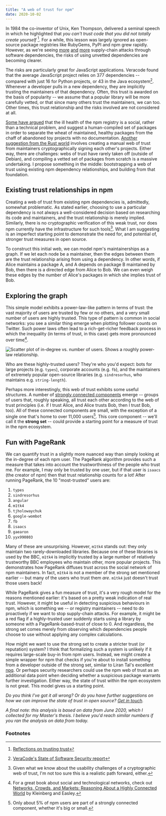 ```yaml
---
title: "A web of trust for npm"
date: 2020-10-02
---
```


In 1984 the co-inventor of Unix, Ken Thompson, delivered a seminal speech in which he highlighted that _you can't trust code that you did not totally create yourself_ [^1]. For a while, this lesson was largely ignored as open-source package registries like RubyGems, PyPI and npm grew rapidly. However, as we're seeing [more](https://blog.reversinglabs.com/blog/mining-for-malicious-ruby-gems) [and](https://blog.npmjs.org/post/185397814280/plot-to-steal-cryptocurrency-foiled-by-the-npm) [more](https://snyk.io/blog/a-post-mortem-of-the-malicious-event-stream-backdoor/) supply-chain attacks through software dependencies, the risks of using unvetted dependencies are becoming clearer.

The risks are particularly great for JavaScript applications. Veracode found that the average JavaScript project relies on 377 dependencies -- compared with just 16 for Python projects, or 43 in the Java ecosystem[^2]. Whenever a developer pulls in a new dependency, they are implicitly trusting the maintainers of that dependency. Often, this trust is awarded on the basis of popularity -- we assume that a popular library will be more carefully vetted, or that since many others trust the maintainers, we can too. Other times, this trust relationship and the risks involved are not considered at all.

[Some have argued](https://sambleckley.com/writing/npm.html) that the ill health of the npm registry is a social, rather than a technical problem, and suggest a human-compiled set of packages in order to separate the wheat of maintained, healthy packages from the chaff of abandoned toy projects with no documentation. [Another suggestion from the Rust world](https://medium.com/@dpc_96143/cargo-crev-and-rust-2019-fearless-code-reuse-b75d58398cb8) involves creating a manual web of trust from maintainers cryptographically signing each other's projects. Either way, there are challenges: webs of trust have rarely taken off (outside of Debian), and compiling a vetted set of packages from scratch is a massive undertaking. I propose something in the middle: bootstrapping a web of trust using existing npm dependency relationships, and building from that foundation.

## Existing trust relationships in npm

Creating a web of trust from existing npm dependencies is, admittedly, somewhat problematic. As stated earlier, choosing to use a particular dependency is not always a well-considered decision based on researching its code and maintainers, and the trust relationship is merely implied. Similarly, there is no cryptographic verification of this weak trust, nor does npm currently have the infrastructure for such tools[^3]. What I am suggesting is an imperfect starting point to demonstrate the need for, and potential of, stronger trust measures in open source.

To construct this initial web, we can model npm's maintainerships as a graph. If we let each node be a maintainer, then the edges between them are the trust relationship arising from using a dependency. In other words, if Alice maintains a package A, and A depends on package B maintained by Bob, then there is a directed edge from Alice to Bob. We can even weigh these edges by the number of Alice's packages in which she implies trust of Bob.

## Exploring the graph

This simple model exhibits a power-law-like pattern in terms of trust: the vast majority of users are trusted by few or no others, and a very small number of users are highly trusted. This type of pattern is common in social networks: you see a similar thing emerge when plotting follower counts on Twitter. Such power laws often lead to a rich-get-richer feedback process in which the inequality (in terms of trust, in this case) gets more pronounced over time[^4].

![Scatter plot of in-degree vs. number of users. Shows a roughly power-law relationship.](/img/maintainer-wot-in-degrees.png)

Who are these highly-trusted users? They're who you'd expect: bots for large projects (e.g. `types`), corporate accounts (e.g. `fb`), and the maintainers of extremely popular open-source libraries (e.g. `sindresorhus`, who maintains e.g. `string-length`).

Perhaps more interestingly, this web of trust exhibits some useful structures. A number of [strongly connected components](https://en.wikipedia.org/wiki/Strongly_connected_component) emerge -- groups of users that, roughly speaking, all trust each other according to the web of trust principles (i.e. if I trust Alice, and Alice trusts Bob, then I trust Bob, too). All of these connected components are small, with the exception of a single one that's home to over 11,000 users[^5]. This core component -- we'll call it the **strong set** -- could provide a starting point for a measure of trust in the npm ecosystem.

## Fun with PageRank

We can quantify trust in a slightly more nuanced way than simply looking at the in-degree of each npm user. The PageRank algorithm provides such a measure that takes into account the trustworthiness of the people who trust me. For example, I may only be trusted by one user, but if that user is `isaacs` (the creator of npm) then that trust relationship counts for a lot! After running PageRank, the 10 "most-trusted" users are:

1. `types`
2. `sindresorhus`
3. `angular`
4. `m1tk4`
5. `tjholowaychuk`
6. `google-wombot`
7. `fb`
8. `isaacs`
9. `gaearon`
10. `yyx990803`

Many of these are unsurprising. However, `m1tk4` stands out: they only maintain two rarely-downloaded libraries. Because one of these libraries is used by the BBC, `m1tk4` is implicitly trusted by a large number of relatively trustworthy BBC employees who maintain other, more popular projects. This demonstrates how PageRank diffuses trust across the social network of npm maintainers. In fact, `m1tk4` is not a member of the strong set mentioned earlier -- but many of the users who trust them _are_. `m1tk4` just doesn't trust those users back!

While PageRank gives a fun measure of trust, it's a very rough model for the reasons mentioned earlier: it's based on a pretty weak indication of real trust. However, it might be useful in detecting suspicious behaviours in npm, which is something we -- or registry maintainers -- need to do proactively if we want to stop supply-chain attacks. For example, it might be a red flag if a highly-trusted user suddenly starts using a library by someone with a PageRank-based-trust of close to 0. And regardless, the strong set comes merely from observing which dependencies people choose to use without applying any complex calculations.

How might we want to use the strong set to create a stricter trust (or reputation) system? I think that formalizing such a system is unlikely if it requires large-scale buy-in from npm users. Instead, we might create a simple wrapper for npm that checks if you're about to install something from a developer outside of the strong set, similar to Liran Tal's excellent [npq](https://github.com/lirantal/npq). Or perhaps security researchers could use the npm web of trust as an additional data point when deciding whether a suspicious package warrants further investigation. Either way, the state of trust within the npm ecosystem is not great. This model gives us a starting point.

_Do you think I've got it all wrong? Or do you have further suggestions on how we can improve the state of trust in open source? [Get in touch](/contact)._

_A final note: this analysis is based on data from June 2020, which I collected for my Master's thesis. I believe you'd reach similar numbers if you ran the analysis on data from today._

### Footnotes

[^1]: [Reflections on trusting trust](https://dl.acm.org/doi/pdf/10.1145/358198.358210)
[^2]: [VeraCode's State of Software Security report](https://info.veracode.com/report-state-of-software-security-open-source-edition.html)
[^3]: Given what we know about the usability challenges of a cryptographic web of trust, I'm not too sure this is a realistic path forward, either.
[^4]: For a great book about social and technological networks, check out [Networks, Crowds, and Markets: Reasoning About a Highly Connected World](http://www.cs.cornell.edu/home/kleinber/networks-book/) by Kleinberg and Easley.
[^5]: Only about 5% of npm users are part of a strongly connected component, whether it's big or small.

